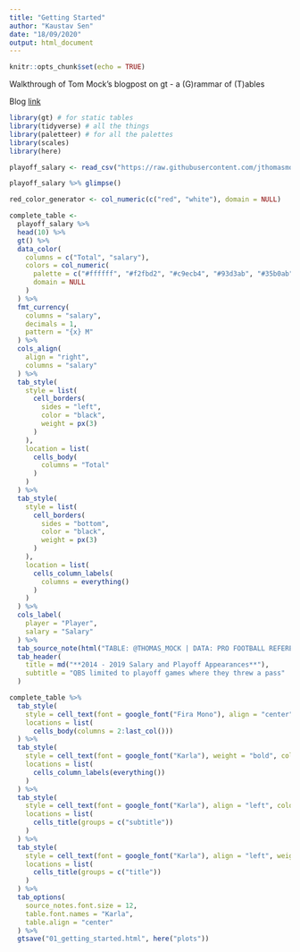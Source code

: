 ```yaml
---
title: "Getting Started"
author: "Kaustav Sen"
date: "18/09/2020"
output: html_document
---
```


```r
knitr::opts_chunk$set(echo = TRUE)
```

Walkthrough of Tom Mock's blogpost on gt - a (G)rammar of (T)ables

Blog [link](https://themockup.blog/posts/2020-05-16-gt-a-grammer-of-tables/)


```r
library(gt) # for static tables
library(tidyverse) # all the things
library(paletteer) # for all the palettes
library(scales)
library(here)

playoff_salary <- read_csv("https://raw.githubusercontent.com/jthomasmock/radix_themockup/master/_posts/2020-05-13-qb-salaries-vs-playoff-appearances/playoff_salary.csv")
```

```r
playoff_salary %>% glimpse()
```

```r
red_color_generator <- col_numeric(c("red", "white"), domain = NULL)
```

```r
complete_table <- 
  playoff_salary %>% 
  head(10) %>%
  gt() %>% 
  data_color(
    columns = c("Total", "salary"),
    colors = col_numeric(
      palette = c("#ffffff", "#f2fbd2", "#c9ecb4", "#93d3ab", "#35b0ab"),
      domain = NULL
    )
  ) %>% 
  fmt_currency(
    columns = "salary",
    decimals = 1,
    pattern = "{x} M"
  ) %>% 
  cols_align(
    align = "right",
    columns = "salary"
  ) %>% 
  tab_style(
    style = list(
      cell_borders(
        sides = "left",
        color = "black",
        weight = px(3)
      )
    ),
    location = list(
      cells_body(
        columns = "Total"
      )
    )
  ) %>% 
  tab_style(
    style = list(
      cell_borders(
        sides = "bottom",
        color = "black",
        weight = px(3)
      )
    ),
    location = list(
      cells_column_labels(
        columns = everything()
      )
    )
  ) %>% 
  cols_label(
    player = "Player",
    salary = "Salary"
  ) %>% 
  tab_source_note(html("TABLE: @THOMAS_MOCK | DATA: PRO FOOTBALL REFERENCE & OVER THE CAP")) %>% 
  tab_header(
    title = md("**2014 - 2019 Salary and Playoff Appearances**"),
    subtitle = "QBS limited to playoff games where they threw a pass"
  )
```

```r
complete_table %>% 
  tab_style(
    style = cell_text(font = google_font("Fira Mono"), align = "center", color = "black"),
    locations = list(
      cells_body(columns = 2:last_col()))
  ) %>% 
  tab_style(
    style = cell_text(font = google_font("Karla"), weight = "bold", color = "black"),
    locations = list(
      cells_column_labels(everything())
    )
  ) %>% 
  tab_style(
    style = cell_text(font = google_font("Karla"), align = "left", color = "grey"),
    locations = list(
      cells_title(groups = c("subtitle"))
    )
  ) %>% 
  tab_style(
    style = cell_text(font = google_font("Karla"), align = "left", weight = "bold"),
    locations = list(
      cells_title(groups = c("title"))
    )
  ) %>% 
  tab_options(
    source_notes.font.size = 12,
    table.font.names = "Karla",
    table.align = "center"
  ) %>% 
  gtsave("01_getting_started.html", here("plots"))
```
